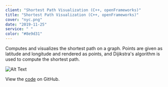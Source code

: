 ```yaml
---
client: "Shortest Path Visualization (C++, openFrameworks)"
title: "Shortest Path Visualization (C++, openFrameworks)"
cover: "nyc.png"
date: "2019-11-25"
service: " "
color: "#8e9d31"
---
```


Computes and visualizes the shortest path on a graph. Points are given as latitude and longitude and rendered as points, and Dijikstra's algorithm is used to compute the shortest path.

![Alt Text](nyc_copy_50.png "NYC")

View the [code](http://github.com/sambeebe/ofxShortestPath "Example") on GitHub.

